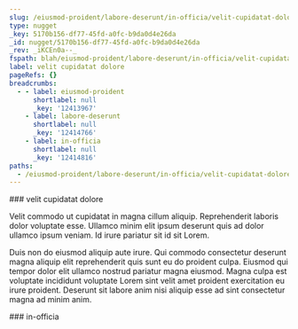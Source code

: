 ```yaml
---
slug: /eiusmod-proident/labore-deserunt/in-officia/velit-cupidatat-dolore
type: nugget
_key: 5170b156-df77-45fd-a0fc-b9da0d4e26da
_id: nugget/5170b156-df77-45fd-a0fc-b9da0d4e26da
_rev: _iKCEn0a--_
fspath: blah/eiusmod-proident/labore-deserunt/in-officia/velit-cupidatat-dolore.md
label: velit cupidatat dolore
pageRefs: {}
breadcrumbs:
  - - label: eiusmod-proident
      shortlabel: null
      _key: '12413967'
    - label: labore-deserunt
      shortlabel: null
      _key: '12414766'
    - label: in-officia
      shortlabel: null
      _key: '12414816'
paths:
  - /eiusmod-proident/labore-deserunt/in-officia/velit-cupidatat-dolore
---
```


<NuggetArea>
<Nugget slug="/eiusmod-proident/labore-deserunt/in-officia/velit-cupidatat-dolore" type="nugget" _key="5170b156-df77-45fd-a0fc-b9da0d4e26da" _id="nugget/5170b156-df77-45fd-a0fc-b9da0d4e26da" _rev="_iKCEn0a--_" fspath="blah/eiusmod-proident/labore-deserunt/in-officia/velit-cupidatat-dolore.md" label="velit cupidatat dolore" paths="/eiusmod-proident/labore-deserunt/in-officia/velit-cupidatat-dolore">
<NuggetBody>
### velit cupidatat dolore

Velit commodo ut cupidatat in magna cillum aliquip. Reprehenderit laboris dolor voluptate esse. Ullamco minim elit ipsum deserunt quis ad dolor ullamco ipsum veniam. Id irure pariatur sit id sit Lorem.

Duis non do eiusmod aliquip aute irure. Qui commodo consectetur deserunt magna aliquip elit reprehenderit quis sunt eu do proident culpa. Eiusmod qui tempor dolor elit ullamco nostrud pariatur magna eiusmod. Magna culpa est voluptate incididunt voluptate Lorem sint velit amet proident exercitation eu irure proident. Deserunt sit labore anim nisi aliquip esse ad sint consectetur magna ad minim anim.

</NuggetBody>
<Breadcrumbs>
<Crumbs>
<Crumb _key="12413967" label="eiusmod-proident" /><Crumb _key="12414766" label="labore-deserunt" /><Crumb _key="12414816" label="in-officia" />
</Crumbs>
</Breadcrumbs>
</Nugget>

<NuggetsInbound>
</NuggetsInbound>
<NuggetsOutbound>
</NuggetsOutbound>
</NuggetArea>
<PassagesInbound>
<Passage direction="inbound" type="passage" _key="12414816" _id="passage/12414816" _rev="_iKCEn0W--_" label="in-officia" passage="in-officia" fspath="blah/eiusmod-proident/labore-deserunt/in-officia" paths="/eiusmod-proident/labore-deserunt/in-officia" slug="/eiusmod-proident/labore-deserunt/in-officia">
<NuggetBody>
### in-officia

</NuggetBody>
<Breadcrumbs>
<Crumbs>
<Crumb _key="12413967" label="eiusmod-proident" /><Crumb _key="12414766" label="labore-deserunt" />
</Crumbs>
</Breadcrumbs>
</Passage>

</PassagesInbound>
<PassagesOutbound>
</PassagesOutbound>